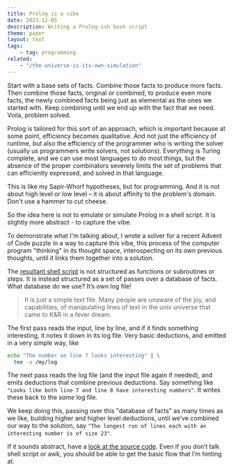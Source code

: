 ```yaml
---
title: Prolog is a vibe
date: 2023-12-05
description: Writing a Prolog-ish bash script
theme: paper
layout: text
tags:
    - tag: programming
related:
    - "/the-universe-is-its-own-simulation"
---
```



Start with a base sets of facts. Combine those facts to produce more facts. Then
combine those facts, original or combined, to produce even more facts, the newly
combined facts being just as elemental as the ones we started with. Keep
combining until we end up with the fact that we need. Voila, problem solved.

Prolog is tailored for this sort of an approach, which is important because at
some point, efficiency becomes qualitative. And not just the efficiency of
runtime, but also the efficiency of the programmer who is writing the solver
(usually us programmers write solvers, not solutions). Everything is Turing
complete, and we can use most languages to do most things, but the absence of
the proper combinators severely limits the set of problems that can efficiently
expressed, and solved in that language.

This is like my Sapir-Whorf hypotheses, but for programming. And it is not about
high level or low level – it is about affinity to the problem's domain. Don't
use a hammer to cut cheese.

So the idea here is not to emulate or simulate Prolog in a shell script. It is
slightly more abstract - to capture the vibe.

To demonstrate what I'm talking about, I wrote a solver for a recent Advent of
Code puzzle <RefLink href="https://adventofcode.com/2023/day/3" /> in a way to
capture this vibe, this process of the computer program "thinking" in its
thought space, interospecting on its own previous thoughts, until it links them
together into a solution.

The [resultant shell
script](https://github.com/mnvr/advent-of-code-2023/blob/main/03.az.sh) is not
structured as functions or subroutines or steps. It is instead structured as a
set of passes over a database of facts. What database do we use? It’s own log
file!

> It is just a simple text file. Many people are unaware of the joy, and
> capabilities, of manipulating lines of text in the unix universe that came to
> K&R in a fever dream.

The first pass reads the input, line by line, and if it finds something
interesting, it notes it down in its log file. Very basic deductions, and
emitted in a very simple way, like

```sh
echo "The number on line 7 looks interesting" | \
  tee -a /my/log
```

The next pass reads the log file (and the input file again if needed), and emits
deductions that combine previous deductions. Say something like `"Looks like
both line 7 and line 8 have interesting numbers"`. It writes these back to the
_same_ log file.

We keep doing this, passing over this "database of facts" as many times as we
like, building higher and higher level deductions, until we’ve combined our way
to the solution, say `"The longest run of lines each with an interesting number
is of size 23"`.

If it sounds abstract, have a [look at the source
code](https://github.com/mnvr/advent-of-code-2023/blob/main/03.az.sh). Even if
you don’t talk shell script or awk, you should be able to get the basic flow
that I’m hinting at.
